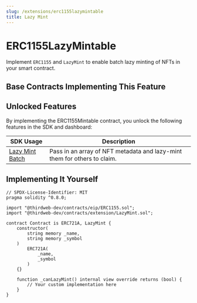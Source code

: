 ```yaml
---
slug: /extensions/erc1155lazymintable
title: Lazy Mint
---
```



# ERC1155LazyMintable

Implement `ERC1155` and `LazyMint` to enable batch lazy minting of NFTs in your smart contract.

<ViewContractCodeButton
  link="https://github.com/thirdweb-dev/contracts/blob/main/contracts/extension/LazyMint.sol"
  name="LazyMint"
/>

## Base Contracts Implementing This Feature

<div className="row" style={{ marginBottom: 24 }}>
  <div className="col col--6" style={{ padding: 8 }}>
    <QuickstartCard
      name="ERC1155 Lazy Mint"
      link="/extensions/base-contracts/erc-1155/erc1155lazymint"
      image="/assets/icons/general.png"
    />
  </div>
  <div className="col col--6" style={{ padding: 8 }}>
    <QuickstartCard
      name="ERC1155 Delayed Reveal"
      link="/extensions/base-contracts/erc-1155/erc1155delayedreveal"
      image="/assets/icons/general.png"
    />
  </div>
  <div className="col col--6" style={{ padding: 8 }}>
    <QuickstartCard
      name="ERC1155 Drop"
      link="/extensions/base-contracts/erc-1155/erc1155drop"
      image="/assets/icons/general.png"
    />
  </div>
</div>

## Unlocked Features

By implementing the ERC1155Mintable contract, you unlock the following features in the SDK and dashboard:

| SDK Usage                                                                                                                 | Description                                                              |
| ------------------------------------------------------------------------------------------------------------------------- | ------------------------------------------------------------------------ |
| [Lazy Mint Batch](/sdk/interacting-with-contracts/erc1155lazymintable#create-a-batch-of-nfts-to-be-claimed-in-the-future) | Pass in an array of NFT metadata and lazy-mint them for others to claim. |

## Implementing It Yourself

```solidity
// SPDX-License-Identifier: MIT
pragma solidity ^0.8.0;

import "@thirdweb-dev/contracts/eip/ERC1155.sol";
import "@thirdweb-dev/contracts/extension/LazyMint.sol";

contract Contract is ERC721A, LazyMint {
    constructor(
        string memory _name,
        string memory _symbol
    )
        ERC721A(
            _name,
            _symbol
        )
    {}

    function _canLazyMint() internal view override returns (bool) {
        // Your custom implementation here
    }
}
```
